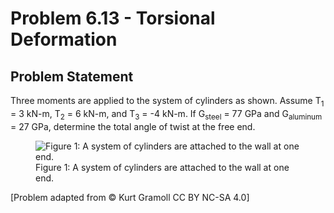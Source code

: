 # Problem 6.13 - Torsional Deformation {.unnumbered}

## Problem Statement

Three moments are applied to the system of cylinders as shown. Assume T<sub>1</sub> = 3 kN-m, T<sub>2</sub> = 6 kN-m, and T<sub>3</sub> = -4 kN-m. If G<sub>steel</sub> = 77 GPa and G<sub>aluminum</sub> = 27 GPa, determine the total angle of twist at the free end.


![Figure 1: A system of cylinders are attached to the wall at one end.  ](images/269.png){fig-alt="A system of cylinders are attached to the wall at one end. The first torque is applied at the connection of the cylidner attached to the wall made of steel with the cylinder made of aluminum. The second torque is applied at the connection between the cylinder made of aluminum and the second cylinder made of steel. The third torque is applied at the free end. The first cyliner has length 10 cm and diamter 5 cm. The second cyliner has length 15 cm and diamter  3 cm. The third cyliner has length 8 cm and diamter 4 cm."}

\[Problem adapted from © Kurt Gramoll CC BY NC-SA 4.0\]